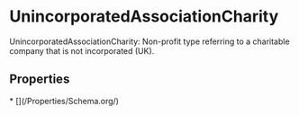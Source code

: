 
# UnincorporatedAssociationCharity

UnincorporatedAssociationCharity: Non-profit type referring to a charitable company that is not incorporated (UK).

## Properties

<Grid>
* [](/Properties/Schema.org/)

</Grid>

